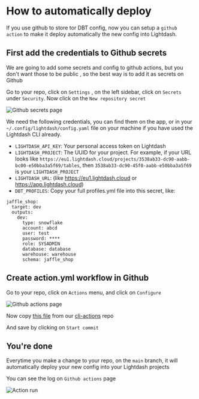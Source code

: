 
# How to automatically deploy 

If you use github to store tor DBT config, now you can setup a `github action` to make it deploy automatically 
the new config into Lightdash.

## First add the credentials to Github secrets

We are going to add some secrets and config to github actions, 
but you don't want those to be public , so the best way is to add it as secrets on Github

Go to your repo, click on `Settings` , on the left sidebar, click on `Secrets` under `Security`. 
Now click on the `New repository secret`

![Github secrets page](./assets/github-secrets.png)

We need the following credentials, you can find them on the app, 
or in your `~/.config/lightdash/config.yaml` file on your machine if you have used the Lightdash CLI already.

- `LIGHTDASH_API_KEY`: Your personal access token on Lightdash 
- `LIGHTDASH_PROJECT`: The UUID for your project. For example, if your URL looks like `https://eu1.lightdash.cloud/projects/3538ab33-dc90-aabb-bc00-e50bba3a5f69/tables`, then `3538ab33-dc90-45f0-aabb-e50bba3a5f69` is your `LIGHTDASH_PROJECT`  
- `LIGHTDASH_URL`: (like https://eu1.lightdash.cloud or https://app.lightdash.cloud)
- `DBT_PROFILES`: Copy your full profiles.yml file into this secret, like:

```
jaffle_shop:
  target: dev
  outputs:
    dev:
      type: snowflake
      account: abcd
      user: test
      password: ****
      role: SYSADMIN
      database: database
      warehouse: warehouse
      schema: jaffle_shop
```

## Create action.yml workflow in Github

Go to your repo, click on `Actions` menu, and click on `Configure`

![Github actions page](./assets/github-actions.png)

Now copy [this file](https://github.com/lightdash/cli-actions/blob/main/action.yml) from our [cli-actions](https://github.com/lightdash/cli-actions) repo 

And save by clicking on `Start commit`

## You're done 

Everytime you make a change to your repo, on the `main` branch, 
it will automatically deploy your new config into your Lightdash projects

You can see the log on `Github actions` page

![Action run](./assets/github-run.png)
